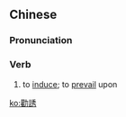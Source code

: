 ==Chinese==
{{zh-forms|s=劝诱}}

===Pronunciation===
{{zh-pron
|m=quànyòu
|c=hyun3 jau5
|mn=khoàn-iú
|cat=v
}}

===Verb===
{{zh-verb}}

# to [[induce]]; to [[prevail]] upon

[[ko:勸誘]]